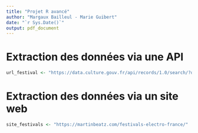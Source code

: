```yaml
---
title: "Projet R avancé"
author: "Margaux Bailleul - Marie Guibert"
date: "`r Sys.Date()`"
output: pdf_document
---
```


# Extraction des données via une API 

```r
url_festival <- "https://data.culture.gouv.fr/api/records/1.0/search/?dataset=panorama-des-festivals&q=&rows=-1&facet=mois_habituel_de_debut&refine.complement_domaine=Musiques amplifiées ou électroniques"
```

# Extraction des données via un site web 

```r
site_festivals <- "https://martinbeatz.com/festivals-electro-france/"
```

